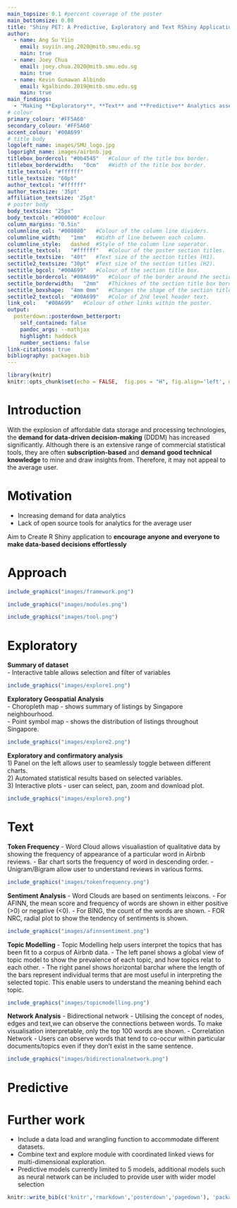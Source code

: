 ```yaml
---
main_topsize: 0.1 #percent coverage of the poster
main_bottomsize: 0.08
title: "Shiny PET: A Predictive, Exploratory and Text RShiny Application using Airbnb data"
author:
  - name: Ang Su Yiin
    email: suyiin.ang.2020@mitb.smu.edu.sg
    main: true
  - name: Joey Chua
    email: joey.chua.2020@mitb.smu.edu.sg
    main: true
  - name: Kevin Gunawan Albindo
    email: kgalbindo.2019@mitb.smu.edu.sg
    main: true    
main_findings:
  - "Making **Exploratory**, **Text** and **Predictive** Analytics assessible to everyone"
# colour
primary_colour: '#FF5A60'
secondary_colour: '#FF5A60'
accent_colour: '#00A699'
# title body
logoleft_name: images/SMU_logo.jpg
logoright_name: images/airbnb.jpg
titlebox_bordercol:	"#0b4545"	#Colour of the title box border.
titlebox_borderwidth:	"0cm"	#Width of the title box border.
title_textcol: "#ffffff"
title_textsize: "60pt"
author_textcol: "#ffffff" 
author_textsize: '35pt'
affiliation_textsize: '25pt'
# poster body
body_textsize: "25px"
body_textcol: "#000000" #colour
column_margins: "0.5in"
columnline_col:	"#008080"	#Colour of the column line dividers.
columnline_width:	"1mm"	#Width of line between each column.
columnline_style:	dashed	#Style of the column line seperator.
sectitle_textcol:	"#ffffff"	#Colour of the poster section titles.
sectitle_textsize:	"40t"	#Text size of the section titles (H1).
sectitle2_textsize:	"30pt"	#Text size of the section titles (H2).
sectitle_bgcol:	"#00A699"	#Colour of the section title box.
sectitle_bordercol:	"#00A699"	#Colour of the border around the section title box.
sectitle_borderwidth:	"2mm"	#Thicknes of the section title box border.
sectitle_boxshape:	"4mm 0mm"	#Changes the shape of the section title box.
sectitle2_textcol:	"#00A699"	#Color of 2nd level header text.
link_col:	"#00A699"	#Colour of other links within the poster.
output: 
  posterdown::posterdown_betterport:
    self_contained: false
    pandoc_args: --mathjax
    highlight: haddock
    number_sections: false
link-citations: true
bibliography: packages.bib
---
```


```r
library(knitr)
knitr::opts_chunk$set(echo = FALSE,  fig.pos = "H", fig.align='left', dpi = 300)
```

# Introduction

With the explosion of affordable data storage and processing technologies, the **demand for data-driven decision-making** (DDDM) has increased significantly. Although there is an extensive range of commercial statistical tools, they are often **subscription-based** and **demand good technical knowledge** to mine and draw insights from. Therefore, it may not appeal to the average user. 

# Motivation
- Increasing demand for data analytics  
- Lack of open source tools for analytics for the average user  

Aim to Create R Shiny application to **encourage anyone and everyone to make data-based decisions effortlessly** 

# Approach

```r
include_graphics("images/framework.png")
```

```r
include_graphics("images/modules.png")
```

```r
include_graphics("images/tool.png")
```

# Exploratory 
**Summary of dataset**  
- Interactive table allows selection and filter of variables 
```r
include_graphics("images/explore1.png")
```

**Exploratory Geospatial Analysis**  
- Choropleth map - shows summary of listings by Singapore neighbourhood.  
- Point symbol map - shows the distribution of listings throughout Singapore.  
```r
include_graphics("images/explore2.png")
```

**Exploratory and confirmatory analysis**  
1) Panel on the left allows user to seamlessly toggle between different charts.  
2) Automated statistical results based on selected variables.  
3) Interactive plots - user can select, pan, zoom and download plot.  
```r
include_graphics("images/explore3.png")
```


# Text

**Token Frequency**
- Word Cloud allows visualiastion of qualitative data by showing the frequency of appearance of a particular word in Airbnb reviews. 
- Bar chart sorts the frequency of word in descending order. 
- Unigram/Bigram allow user to understand reviews in various forms.
```r
include_graphics("images/tokenfrequency.png")
```

**Sentiment Analysis**
- Word Clouds are based on sentiments leixcons.
- For AFINN, the mean score and frequency of words are shown in either positive (>0) or negative (<0).
- For BING, the count of the words are shown.
- FOR NRC, radial plot to show the tendency of sentiments is shown.
```r
include_graphics("images/afinnsentiment.png")
```

**Topic Modelling**
- Topic Modelling help users interpret the topics that has been fit to a corpus of Airbnb data. 
- The left panel shows a global view of topic model to show the prevalence of each topic, and how topics relat to each other.
- The right panel shows horizontal barchar where the length of the bars represent individual terms that are most useful in interpreting the selected topic. This enable users to understand the meaning behind each topic.
```r
include_graphics("images/topicmodelling.png")
```

**Network Analysis**
- Bidirectional network - Utilising the concept of nodes, edges and text,we can observe the connections between words. To make visualisation interpretable, only the top 100 words are shown.
- Correlation Network -  Users can observe words that tend to co-occur within particular documents/topics even if they don't exist in the same sentence.
```r
include_graphics("images/bidirectionalnetwork.png")
```

# Predictive

# Further work
- Include a data load and wrangling function to accommodate different datasets.
- Combine text and explore module with coordinated linked views for multi-dimensional exploration.
- Predictive models currently limited to 5 models, additional models such as neural network can be included to provide user with wider model selection  


```r
knitr::write_bib(c('knitr','rmarkdown','posterdown','pagedown'), 'packages.bib')
```

